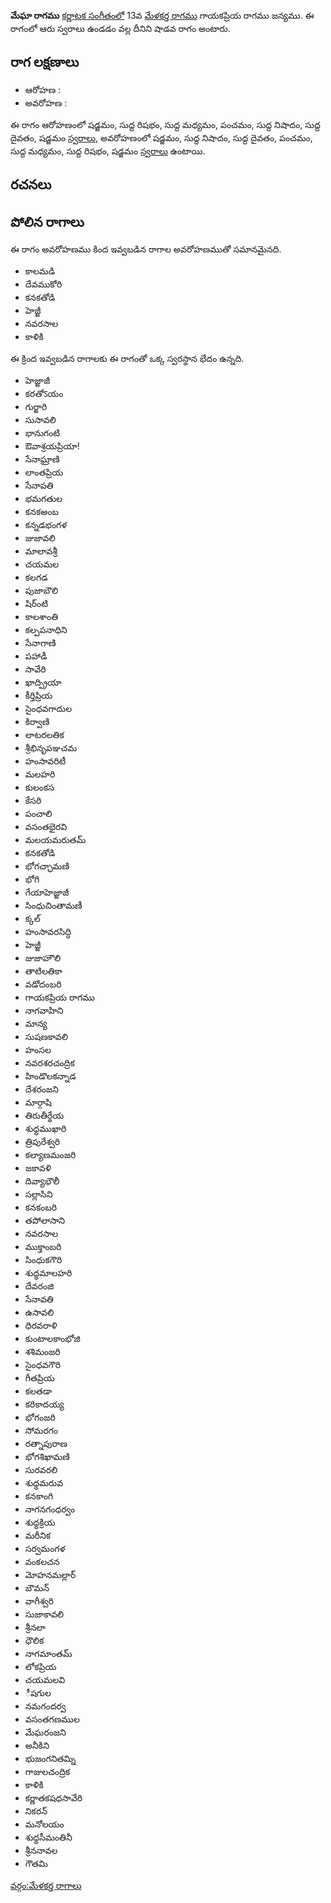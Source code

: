 {{Infobox ragam
	| name          	= మేఘా
	| synonym	    	= 
	| mela          	= 
	| chakra        	= 
	| janaka        	= 
	| type          	= శాడవ
	| arohanam      	= {{svaraC|S|R1|M1|P|N1|D1|S'}} 
	| avarohanam    	= {{svaraC|S'|N1|D1|P|M1|R1|S}}
	| jeeva         	=
	| chhaya        	=
	| nyasa         	=
	| vishesha      	= 
	| equivalent  		= 
}}
{{కర్ణాటక సంగీత రాగాలు}}
'''మేఘా రాగము''' [[కర్ణాటక సంగీతం]]లో 13వ [[మేళకర్త రాగము]] గాయకప్రియ రాగము జన్యము.  ఈ రాగంలో ఆరు స్వరాలు ఉండడం వల్ల దీనిని షాడవ రాగం అంటారు.


==రాగ లక్షణాలు==


* ఆరోహణ : {{svaraC|S|R1|M1|P|N1|D1|S'}} 
* అవరోహణ : {{svaraC|S'|N1|D1|P|M1|R1|S}}

ఈ రాగం ఆరోహణంలో షడ్జమం, సుద్ద రిషభం, సుద్ద మధ్యమం, పంచమం, సుద్ద నిషాదం, సుద్ద దైవతం, షడ్జమం [[స్వరాలు]], అవరోహణంలో షడ్జమం, సుద్ద నిషాదం, సుద్ద దైవతం, పంచమం, సుద్ద మధ్యమం, సుద్ద రిషభం, షడ్జమం [[స్వరాలు]] ఉంటాయి.

==రచనలు==



==పోలిన రాగాలు==
ఈ రాగం అవరోహణము కింద ఇవ్వబడిన రాగాల అవరోహణముతో సమానమైనది.
* కాలమడి
* దేవముకోరి
* కనకతోడి
* హెజ్జీ
* నవరసాల
* కాళికి

ఈ క్రింద ఇవ్వబడిన రాగాలకు ఈ రాగంతో ఒక్క స్వరస్థాన భేదం ఉన్నది.
* హెజ్జాజీ
* కరతోऽయం
* గుర్జారి
* సుసావలి
* భానుగంటి
* ఔవాశ్రయప్రియా!
* సేనాఘ్రాణి
* లాంతప్రియ
* సేనాపతి
* భమగతుల
* కనకఅంబ
* కన్నడభంగళ
* జుజావలి
* మాలావశ్రీ
* చయమల
* కలగడ
* పుజాబౌలి
* షిర్ంటి
* కాలశాంతి
* కల్పపనాధిని
* సేనాగాణి
* పహాడీ
* సావేరి
* ఖాద్ప్రియా
* కీర్తిప్రియ
* సైంధవగాదుల
* కిర్వాణి
* లాటరలతిక
* శ్రీభినృపఞచమ
* హంసావరిటీ
* మలహరి
* కులంకస
* కేసరి
* పంచాలి
* వసంతభైరవి
* మలయమరుతమ్
* కనకతోడి
* భోగచ్ఛామణి
* భోగి
* గేయాహెజ్జాజీ
* సింధుచింతామణీ
* క్కల్
* హంసావరసిద్ధి
* హెజ్జీ
* జుజాహౌలి
* తాటిలతికా
* వడోదంబరి
* గాయకప్రియ రాగము
* నాగవాహిని
* మాన్య
* సుషణకావలి
* హంసల
* నవరశరచంద్రిక
* హిండొలకన్నాడ
* దేశరంజని
* మార్గాషి
* తిరుతీర్థేయ
* శుధ్ధముఖారి
* త్రిపురేశ్వరి
* కల్యాణమంజరి
* జకావళి
* దివ్యాభౌలీ
* సల్లాసిని
* కనకంబరి
* తపోలాసాని
* నవరసాల
* ముక్తాంబరి
* సింధుకగౌరి
* శుధ్ధమాలహరి
* దేవరంజి
* సేనావతి
* ఉసావలి
* ధిరవరాళి
* కుంటాలకాంభోజి
* శశిమంజరి
* సైంధవగౌరి
* గీతప్రియ
* కలతడా
* కరికాదయ్య
* భోగంజరి
* సోమరగం
* రత్నాపురాణ
* భోగశిఖామణి
* సురవరలి
* శుధ్ధమరువ
* కనకాంగి
* నాగనగంధర్వం
* శుధ్ధక్రియ
* మరీనిక
* సర్వమంగళ
* వంకలచన
* మోహనమల్లార్
* బౌమన్
* వాగీశ్వరి
* సుజాకావలి
* శ్రీనలా
* ధౌలిక
* నాగమాంతమ్
* లోకప్రియ
* చయమలవి
* ీషగుల
* నమగందర్వ
* వసంతగణముల
* మేఘరంజని
* అనీకిని
* భుజంగనితమ్ని
* గాజులచంద్రిక
* కాళికి
* కర్ణాతకషధసావేరి
* నికరన్
* మనోలయం
* శుధ్ధసీమంతినీ
* శ్రీననావల
* గౌతమి



[[వర్గం:మేళకర్త రాగాలు]]